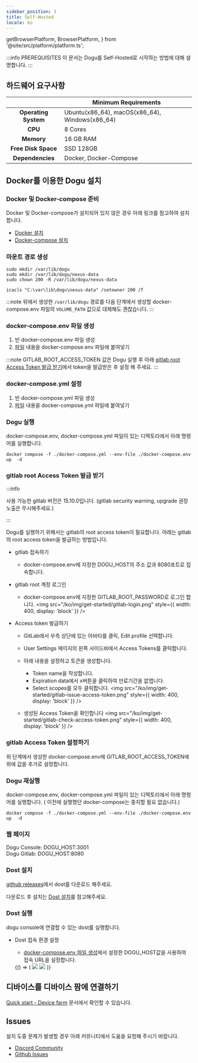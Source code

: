 ```yaml
---
sidebar_position: 3
title: Self-Hosted
locale: ko
---
```


  getBrowserPlatform,
  BrowserPlatform,
} from '@site/src/platform/platform.ts';



:::info PREREQUISITES
이 문서는 Dogu를 Self-Hosted로 시작하는 방법에 대해 설명합니다.
:::

## 하드웨어 요구사항

|                          | Minimum Requirements                           |
| :----------------------: | ---------------------------------------------- |
| <b>Operating System</b>  | Ubuntu(x86_64), macOS(x86_64), Windows(x86_64) |
|       <b> CPU </b>       | 8 Cores                                        |
|     <b> Memory </b>      | 16 GB RAM                                      |
| <b> Free Disk Space </b> | SSD 128GB                                      |
|  <b> Dependencies </b>   | Docker, Docker-Compose                         |

## Docker를 이용한 Dogu 설치

### Docker 및 Docker-compose 준비

Docker 및 Docker-compose가 설치되어 있지 않은 경우 아래 링크를 참고하여 설치합니다.

- [Docker 설치](https://docs.docker.com/engine/install/)
- [Docker-compose 설치](https://docs.docker.com/compose/install/)

### 마운트 경로 생성

<Tabs groupId="os" defaultValue="linux">
<TabItem value="linux" label="Linux" default>

```
sudo mkdir /var/lib/dogu
sudo mkdir /var/lib/dogu/nexus-data
sudo chown 200 -R /var/lib/dogu/nexus-data
```

</TabItem>

<TabItem value="windows" label="Windows">

```
icacls "C:\var\lib\dogu\nexus-data" /setowner 200 /T
```

</TabItem>
</Tabs>

:::note
위에서 생성한 `/var/lib/dogu` 경로를
다음 단계에서 생성할 docker-compose.env 파일의 `VOLUME_PATH` 값으로 대체해도 괜찮습니다.
:::

### docker-compose.env 파일 생성

1. 빈 docker-compose.env 파일 생성
2. [파일](https://github.com/dogu-team/dogu/blob/main/docker-compose.env) 내용을 docker-compose.env 파일에 붙여넣기

:::note
GITLAB_ROOT_ACCESS_TOKEN 값은 Dogu 실행 후 아래 [gitlab root Access Token 발급 받기](/self-hosted/get-started#gitlab-root-access-token-발급-받기)에서 token을 발급받은 후 설정 해 주세요.
:::

### docker-compose.yml 설정

1. 빈 docker-compose.yml 파일 생성
2. [파일](https://github.com/dogu-team/dogu/blob/main/docker-compose.yml) 내용을 docker-compose.yml 파일에 붙여넣기

### Dogu 실행

docker-compose.env, docker-compose.yml 파일이 있는 디렉토리에서 아래 명령어를 실행합니다.

```
docker compose -f ./docker-compose.yml --env-file ./docker-compose.env up  -d
```

### gitlab root Access Token 발급 받기

:::info

사용 가능한 gitlab 버전은 15.10.0입니다. (gitlab security warning, upgrade 권장 노출은 무시해주세요.)

:::

Dogu를 실행하기 위해서는 gitlab의 root access token이 필요합니다.
아래는 gitlab의 root access token을 발급하는 방법입니다.

- gitlab 접속하기
  - docker-compose.env에 지정한 DOGU_HOST의 주소 값과 8080포트로 접속합니다.
- gitlab root 계정 로그인

  - docker-compose.env에 지정한 GITLAB_ROOT_PASSWORD로 로그인 합니다.
    <img
      src="/ko/img/get-started/gitlab-login.png"
      style={{ width: 400, display: 'block' }}
    />

- Access token 발급하기

  - GitLab에서 우측 상단에 있는 아바타를 클릭, Edit profile 선택합니다.
  - User Settings 페이지의 왼쪽 사이드바에서 Access Tokens를 클릭합니다.
  - 아래 내용을 설정하고 토큰을 생성합니다.

    - Token name을 작성합니다.
    - Expiration data에서 x버튼을 클릭하여 만료기간을 없앱니다.
    - Select scopes를 모두 클릭합니다.
      <img
        src="/ko/img/get-started/gitlab-issue-access-token.png"
        style={{ width: 400, display: 'block' }}
      />

  - 생성된 Access Token을 확인합니다
    <img
      src="/ko/img/get-started/gitlab-check-access-token.png"
      style={{ width: 400, display: 'block' }}
    />

### gitlab Access Token 설정하기

위 단계에서 생성한 docker-compose.env에 GITLAB_ROOT_ACCESS_TOKEN에 위에 값을 추가로 설정합니다.

### Dogu 재실행

docker-compose.env, docker-compose.yml 파일이 있는 디렉토리에서 아래 명령어를 실행합니다. ( 이전에 실행했던 docker-compose는 중지할 필요 없습니다.)

```
docker compose -f ./docker-compose.yml --env-file ./docker-compose.env up  -d
```

### 웹 페이지

Dogu Console: DOGU_HOST:3001  
Dogu Gitlab: DOGU_HOST:8080

### Dost 설치

[github releases](https://github.com/dogu-team/dogu/releases?q=dost&expanded=true)에서 dost를 다운로드 해주세요.

다운로드 후 설치는 [Dost 설치](/device-farm/host/get-started#설치)를 참고해주세요.

### Dost 실행

dogu console에 연결할 수 있는 dost를 실행합니다.

- Dost 접속 환경 설정

  - [docker-compose.env 파일 생성](/self-hosted/get-started#docker-composeenv-파일-생성)에서 설정한 DOGU_HOST값을 사용하여 접속 URL을 설정합니다.

  <BrowserOnly>
    {() => (
      <Tabs groupId="os" defaultValue={getBrowserPlatform('windows')}>
        <TabItem value="windows" label="Windows" default>
          <img src={dost_windows_api_url_input} style={{ width: 600 }} />
        </TabItem>
        <TabItem value="macos" label="macOS">
          <img src={dost_macos_api_url_input} style={{ width: 600 }} />
        </TabItem>
      </Tabs>
    )}
  </BrowserOnly>

## 디바이스를 디바이스 팜에 연결하기

[Quick start - Device farm](/get-started/tutorials/device-farm) 문서에서 확인할 수 있습니다.

## Issues

설치 도중 문제가 발생할 경우 아래 커뮤니티에서 도움을 요청해 주시기 바랍니다.

- [Discord Community](https://discord.com/invite/bVycd6Tu9g)
- [Github Issues](https://github.com/dogu-team/dogu/issues)
